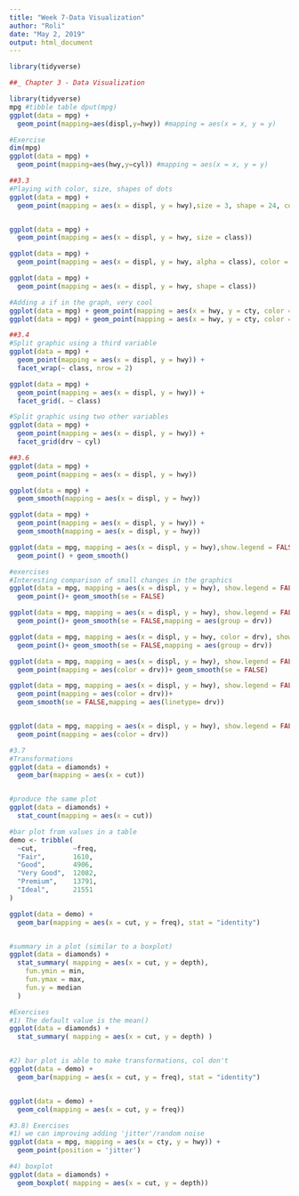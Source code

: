 ```yaml
---
title: "Week 7-Data Visualization"
author: "Roli"
date: "May 2, 2019"
output: html_document
---
```


```r
library(tidyverse)

```

```r
##_ Chapter 3 - Data Visualization 

library(tidyverse)
mpg #tibble table dput(mpg)
ggplot(data = mpg) + 
  geom_point(mapping=aes(displ,y=hwy)) #mapping = aes(x = x, y = y)

#Exercise 
dim(mpg)
ggplot(data = mpg) + 
  geom_point(mapping=aes(hwy,y=cyl)) #mapping = aes(x = x, y = y)

##3.3
#Playing with color, size, shapes of dots 
ggplot(data = mpg) + 
  geom_point(mapping = aes(x = displ, y = hwy),size = 3, shape = 24, colour = 'black', fill = 'red')


ggplot(data = mpg) + 
  geom_point(mapping = aes(x = displ, y = hwy, size = class))

ggplot(data = mpg) + 
  geom_point(mapping = aes(x = displ, y = hwy, alpha = class), color = 'blue')

ggplot(data = mpg) + 
  geom_point(mapping = aes(x = displ, y = hwy, shape = class))

#Adding a if in the graph, very cool
ggplot(data = mpg) + geom_point(mapping = aes(x = hwy, y = cty, color = displ<5))
ggplot(data = mpg) + geom_point(mapping = aes(x = hwy, y = cty, color = displ))

##3.4 
#Split graphic using a third variable
ggplot(data = mpg) + 
  geom_point(mapping = aes(x = displ, y = hwy)) + 
  facet_wrap(~ class, nrow = 2)

ggplot(data = mpg) + 
  geom_point(mapping = aes(x = displ, y = hwy)) +
  facet_grid(. ~ class)

#Split graphic using two other variables
ggplot(data = mpg) + 
  geom_point(mapping = aes(x = displ, y = hwy)) + 
  facet_grid(drv ~ cyl)

##3.6
ggplot(data = mpg) +
  geom_point(mapping = aes(x = displ, y = hwy))

ggplot(data = mpg) + 
  geom_smooth(mapping = aes(x = displ, y = hwy))

ggplot(data = mpg) + 
  geom_point(mapping = aes(x = displ, y = hwy)) +
  geom_smooth(mapping = aes(x = displ, y = hwy))

ggplot(data = mpg, mapping = aes(x = displ, y = hwy),show.legend = FALSE) + 
  geom_point() + geom_smooth()

#exercises 
#Interesting comparison of small changes in the graphics 
ggplot(data = mpg, mapping = aes(x = displ, y = hwy), show.legend = FALSE) + 
  geom_point()+ geom_smooth(se = FALSE)

ggplot(data = mpg, mapping = aes(x = displ, y = hwy), show.legend = FALSE) + 
  geom_point()+ geom_smooth(se = FALSE,mapping = aes(group = drv))

ggplot(data = mpg, mapping = aes(x = displ, y = hwy, color = drv), show.legend = FALSE) + 
  geom_point()+ geom_smooth(se = FALSE,mapping = aes(group = drv))

ggplot(data = mpg, mapping = aes(x = displ, y = hwy), show.legend = FALSE) + 
  geom_point(mapping = aes(color = drv))+ geom_smooth(se = FALSE)

ggplot(data = mpg, mapping = aes(x = displ, y = hwy), show.legend = FALSE) + 
  geom_point(mapping = aes(color = drv))+
  geom_smooth(se = FALSE,mapping = aes(linetype= drv))


ggplot(data = mpg, mapping = aes(x = displ, y = hwy), show.legend = FALSE) + 
  geom_point(mapping = aes(color = drv))

#3.7 
#Transformations 
ggplot(data = diamonds) + 
  geom_bar(mapping = aes(x = cut))


#produce the same plot 
ggplot(data = diamonds) + 
  stat_count(mapping = aes(x = cut))

#bar plot from values in a table 
demo <- tribble(
  ~cut,         ~freq,
  "Fair",       1610,
  "Good",       4906,
  "Very Good",  12082,
  "Premium",    13791,
  "Ideal",      21551
)

ggplot(data = demo) +
  geom_bar(mapping = aes(x = cut, y = freq), stat = "identity")


#summary in a plot (similar to a boxplot)
ggplot(data = diamonds) + 
  stat_summary( mapping = aes(x = cut, y = depth),
    fun.ymin = min, 
    fun.ymax = max,
    fun.y = median
  )

#Exercises 
#1) The default value is the mean()
ggplot(data = diamonds) + 
  stat_summary( mapping = aes(x = cut, y = depth) )


#2) bar plot is able to make transformations, col don't 
ggplot(data = demo) +
  geom_bar(mapping = aes(x = cut, y = freq), stat = "identity")


ggplot(data = demo) +
  geom_col(mapping = aes(x = cut, y = freq))

#3.8) Exercises 
#1) we can improving adding 'jitter'/random noise 
ggplot(data = mpg, mapping = aes(x = cty, y = hwy)) + 
  geom_point(position = 'jitter')

#4) boxplot
ggplot(data = diamonds) + 
  geom_boxplot( mapping = aes(x = cut, y = depth))


```


